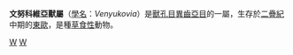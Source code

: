 {{Automatic taxobox
| taxon = Venyukovia
| authority = 
| fossil_range= [[二疊紀|二疊紀]]中期{{fossil_range|267}}
| image = Venyukovia1DB.jpg
}}

'''文努科維亞獸屬'''（[[學名|學名]]：''Venyukovia''）是[[獸孔目|獸孔目]][[異齒亞目|異齒亞目]]的一屬，生存於[[二疊紀|二疊紀]]中期的[[東歐|東歐]]，是種[[草食性|草食性]]動物。
{{異齒亞目|A.}}
{{Taxonbar|from=Q2811866}}

[[Category:異齒亞目|W]]
[[Category:二疊紀合弓類|W]]


{{synapsida-stub}}